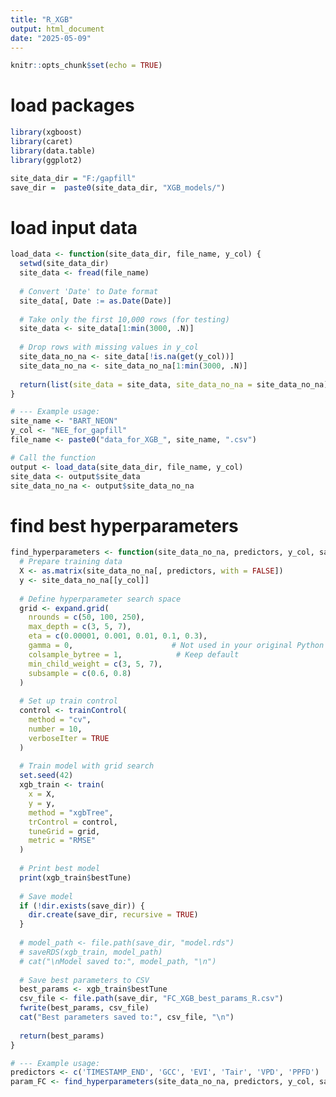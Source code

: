```yaml
---
title: "R_XGB"
output: html_document
date: "2025-05-09"
---
```


```r
knitr::opts_chunk$set(echo = TRUE)
```

# load packages
```r
library(xgboost)
library(caret)
library(data.table)
library(ggplot2)

site_data_dir = "F:/gapfill"
save_dir =  paste0(site_data_dir, "XGB_models/")
```

# load input data
```r
load_data <- function(site_data_dir, file_name, y_col) {
  setwd(site_data_dir)
  site_data <- fread(file_name)
  
  # Convert 'Date' to Date format
  site_data[, Date := as.Date(Date)]
  
  # Take only the first 10,000 rows (for testing)
  site_data <- site_data[1:min(3000, .N)]
  
  # Drop rows with missing values in y_col
  site_data_no_na <- site_data[!is.na(get(y_col))]
  site_data_no_na <- site_data_no_na[1:min(3000, .N)]
  
  return(list(site_data = site_data, site_data_no_na = site_data_no_na))
}

# --- Example usage:
site_name <- "BART_NEON"
y_col <- "NEE_for_gapfill"
file_name <- paste0("data_for_XGB_", site_name, ".csv")

# Call the function
output <- load_data(site_data_dir, file_name, y_col)
site_data <- output$site_data
site_data_no_na <- output$site_data_no_na
```


# find best hyperparameters
```r
find_hyperparameters <- function(site_data_no_na, predictors, y_col, save_dir) {
  # Prepare training data
  X <- as.matrix(site_data_no_na[, predictors, with = FALSE])
  y <- site_data_no_na[[y_col]]
  
  # Define hyperparameter search space
  grid <- expand.grid(
    nrounds = c(50, 100, 250),
    max_depth = c(3, 5, 7),
    eta = c(0.00001, 0.001, 0.01, 0.1, 0.3),
    gamma = 0,                      # Not used in your original Python code, keep default
    colsample_bytree = 1,            # Keep default
    min_child_weight = c(3, 5, 7),
    subsample = c(0.6, 0.8)
  )
  
  # Set up train control
  control <- trainControl(
    method = "cv",
    number = 10,
    verboseIter = TRUE
  )
  
  # Train model with grid search
  set.seed(42)
  xgb_train <- train(
    x = X,
    y = y,
    method = "xgbTree",
    trControl = control,
    tuneGrid = grid,
    metric = "RMSE"
  )
  
  # Print best model
  print(xgb_train$bestTune)
  
  # Save model
  if (!dir.exists(save_dir)) {
    dir.create(save_dir, recursive = TRUE)
  }
  
  # model_path <- file.path(save_dir, "model.rds")
  # saveRDS(xgb_train, model_path)
  # cat("\nModel saved to:", model_path, "\n")
  
  # Save best parameters to CSV
  best_params <- xgb_train$bestTune
  csv_file <- file.path(save_dir, "FC_XGB_best_params_R.csv")
  fwrite(best_params, csv_file)
  cat("Best parameters saved to:", csv_file, "\n")
  
  return(best_params)
}

# --- Example usage:
predictors <- c('TIMESTAMP_END', 'GCC', 'EVI', 'Tair', 'VPD', 'PPFD')
param_FC <- find_hyperparameters(site_data_no_na, predictors, y_col, save_dir)
```

